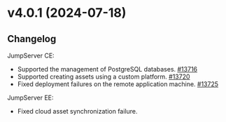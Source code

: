 # v4.0.1 (2024-07-18)

## Changelog

JumpServer CE:

- Supported the management of PostgreSQL databases. [#13716](https://github.com/jumpserver/jumpserver/pull/13716)
- Supported creating assets using a custom platform. [#13720](https://github.com/jumpserver/jumpserver/pull/13720)
- Fixed deployment failures on the remote application machine. [#13725](https://github.com/jumpserver/jumpserver/pull/13725)

JumpServer EE:

- Fixed cloud asset synchronization failure.
